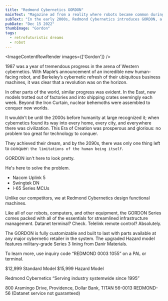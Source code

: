 ```yaml
---
title: "Redmond Cybernetics GORDON"
mainText: "Magazine ad from a reality where robots became common during the microcomputer era."
subText: "In the early 2000s, Redmond Cybernetics introduces GORDON, a series of interfacer robots."
pubDate: "Dec 15 2022"
thumbImage: "Gordon"
tags:
  - retrofuturistic dreams
  - robot
---
```



<ImageContentRowRender 
  images={['Gordon']}
/>

  1987 was a year of tremendous progress in the arena of Western cybernetics. With Maple’s announcement of an incredible new human-facing robot, and Berkeley’s cybernetic refresh of their ubiquitous business machines, it was clear that a revolution was on the horizon.

  In other parts of the world, similar progress was evident. In the East, new models trotted out of factories and into shipping crates seemingly each week. Beyond the Iron Curtain, nuclear behemoths were assembled to conquer new worlds.

  It wouldn’t be until the 2000s before humanity at large recognized it; when cybernetics found its way into every home, every city, and everywhere there was civilization. This Era of Creation was prosperous and glorious: no problem too great for technology to conquer.

  They achieved their dream, and by the 2090s, there was only one thing left to conquer: `the limitations of the human being itself`.

<QuoteContentRowRender author={AuthorCAN} transcription>
GORDON isn't here to look pretty.

He's here to solve the problem.

- Nacom Uplink 5
- Swingtek DN
- I-65 Series MCUs

Unlike our competitors, we at Redmond Cybernetics design functional machines. 

Like all of our robots, computers, and other equipment, the GORDON Series comes packed with all of the essentials for streamlined infrastructure management. Datanet terminal? Check. Telelink remote control? Absolutely. 

The GORDON is fully customizable and built to last with parts available at any major cybernetic retailer in the system. The upgraded Hazard model features military-grade Series 3 lining from Danir Materials.

To learn more, use inquiry code “REDMOND 0003 1055” on a PAL or terminal.

$12,999 Standard Model
$15,999 Hazard Model

Redmond Cybernetics
“Serving industry systemwide since 1995”

800 Aramingo Drive, Providence, Dollar Bank, TITAN 56-0013
REDMOND-56 (Datanet service not guaranteed)
</QuoteContentRowRender>